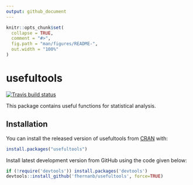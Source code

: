 ```yaml
---
output: github_document
---
```


<!-- README.md is generated from README.Rmd. Please edit that file -->

```r
knitr::opts_chunk$set(
  collapse = TRUE,
  comment = "#>",
  fig.path = "man/figures/README-",
  out.width = "100%"
)
```

# usefultools

[![Travis build status](https://travis-ci.com/fhernanb/usefultools.svg?branch=master)](https://travis-ci.com/fhernanb/usefultools)

This package contains useful functions for statistical analysis.

## Installation

You can install the released version of usefultools from [CRAN](https://CRAN.R-project.org) with:

``` r
install.packages("usefultools")
```

Install latest development version from GitHub using the code given below:

```r
if (!require('devtools')) install.packages('devtools')
devtools::install_github('fhernanb/usefultools', force=TRUE)
```
